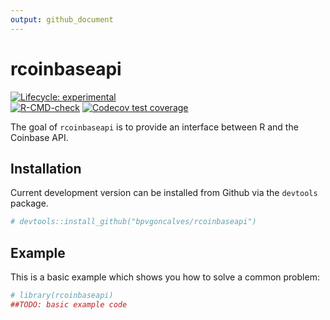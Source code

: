 ```yaml
---
output: github_document
---
```


<!-- README.md is generated from README.Rmd. Please edit that file -->
# rcoinbaseapi

<!-- badges: start -->
[![Lifecycle: experimental](https://img.shields.io/badge/lifecycle-experimental-orange.svg)](https://lifecycle.r-lib.org/articles/stages.html#experimental)  
[![R-CMD-check](https://github.com/bpvgoncalves/rcoinbaseapi/actions/workflows/R-CMD-check.yaml/badge.svg)](https://github.com/bpvgoncalves/rcoinbaseapi/actions/workflows/R-CMD-check.yaml)
[![Codecov test coverage](https://codecov.io/gh/bpvgoncalves/rcoinbaseapi/graph/badge.svg)](https://app.codecov.io/gh/bpvgoncalves/rcoinbaseapi)
<!-- badges: end -->

The goal of `rcoinbaseapi` is to provide an interface between R and the Coinbase API.

## Installation

Current development version can be installed from Github via the `devtools` package.

```r
# devtools::install_github("bpvgoncalves/rcoinbaseapi")
```

## Example

This is a basic example which shows you how to solve a common problem:

```r
# library(rcoinbaseapi)
##TODO: basic example code

```
